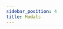 ```yaml
---
sidebar_position: 4
title: Modals
---
```


<!-- TODO: https://vladfrangu.notion.site/Handling-Interactions-not-Application-Commands-in-Sapphire-92e307005b9f4e3b849663ea43c57701 -->

